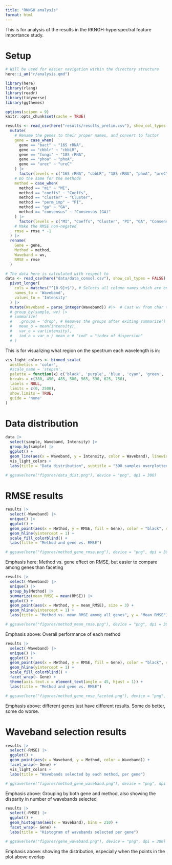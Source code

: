 ```yaml
---
title: "RKNGH analysis"
format: html
---
```


This is for analysis of the results in the RKNGH-hyperspectral feature importance study.

# Setup

```r
# Will be used for easier navigation within the directory structure
here::i_am("r/analysis.qmd")

library(here)
library(rlang)
library(readr)
library(tidyverse)
library(ggthemes)

options(scipen = 9)
knitr::opts_chunk$set(cache = TRUE)
```

```r
results <- read_csv(here("results/results_prelim.csv"), show_col_types = FALSE) |> 
  mutate(
    # Rename the genes to their proper names, and convert to factor
    gene = case_when(
      gene == "bact" ~ "16S rRNA",
      gene == "cbblr" ~ "cbbLR",
      gene == "fungi" ~ "18S rRNA",
      gene == "phoa" ~ "phoA",
      gene == "urec" ~ "ureC"
    ) |> 
      factor(levels = c("16S rRNA", "cbbLR", "18S rRNA", "phoA", "ureC")),
    # Do the same for the methods
    method = case_when(
      method == "mi" ~ "MI",
      method == "coeffs" ~ "Coeffs",
      method == "cluster" ~ "Cluster",
      method == "perm_imp" ~ "PI",
      method == "ga" ~ "GA",
      method == "consensus" ~ "Consensus (GA)"
    ) |> 
      factor(levels = c("MI", "Coeffs", "Cluster", "PI", "GA", "Consensus (GA)")),
    # Make the RMSE non-negated
    rmse = rmse * -1
  ) |> 
  rename(
    Gene = gene,
    Method = method,
    Waveband = wv,
    RMSE = rmse
  )
```

```r
# The data here is calculated with respect to 
data <- read_csv(here("data/data_consol.csv"), show_col_types = FALSE) |> 
  pivot_longer(
    cols = matches("^[0-9]+$"), # Selects all column names which are only integers
    names_to = 'Waveband',
    values_to = 'Intensity'
  ) |> 
  mutate(Waveband = parse_integer(Waveband)) #|>  # Cast wv from char to int
  # group_by(sample, wv) |>
  # summarize(
  #   .groups = 'drop', # Removes the groups after exiting summarize()
  #   mean_o = mean(intensity),
  #   var_o = var(intensity),
  #   iod_o = var_o / mean_o # "iod" = "index of dispersion"
  # )
```

This is for visualizing what region on the spectrum each wavelength is in:

```r
vis_light_colors <- binned_scale(
  aesthetics = 'color',
  #scale_name = 'stepsn',
  palette = function(x) c('black', 'purple', 'blue', 'cyan', 'green', 'yellow', 'orange', 'red', 'black'),
  breaks = c(380, 450, 485, 500, 565, 590, 625, 750),
  labels = NULL,
  limits = c(0, 2500),
  show.limits = TRUE,
  guide = 'none'
)
```

# Data distribution

```r
data |> 
  select(sample, Waveband, Intensity) |> 
  group_by(sample) |> 
  ggplot() +
  geom_line(aes(x = Waveband, y = Intensity, color = Waveband), linewidth = 0.25) +
  vis_light_colors +
  labs(title = "Data distribution", subtitle = "398 samples overplotted; visible light regions colorized")

# ggsave(here("figures/data_dist.png"), device = "png", dpi = 300)
```


# RMSE results

```r
results |> 
  select(-Waveband) |> 
  unique() |> 
  ggplot() +
  geom_point(aes(x = Method, y = RMSE, fill = Gene), color = "black", size = 3, shape = 21) +
  geom_hline(yintercept = 1) +
  scale_fill_colorblind() +
  labs(title = "Method and gene vs. RMSE")

# ggsave(here("figures/method_gene_rmse.png"), device = "png", dpi = 300)
```

Emphasis here: Method vs. gene effect on RMSE, but easier to compare among genes than faceting


```r
results |> 
  select(-Waveband) |> 
  unique() |> 
  group_by(Method) |> 
  summarize(mean_RMSE = mean(RMSE)) |> 
  ggplot() +
  geom_point(aes(x = Method, y = mean_RMSE), size = 3) +
  geom_hline(yintercept = 1) +
  labs(title = "Method vs. mean RMSE among all genes", y = "Mean RMSE")

# ggsave(here("figures/method_mean_rmse.png"), device = "png", dpi = 300)
```

Emphasis above: Overall performance of each method


```r
results |> 
  select(-Waveband) |> 
  unique() |> 
  ggplot() +
  geom_point(aes(x = Method, y = RMSE, fill = Gene), color = "black", size = 3, shape = 21) +
  geom_hline(yintercept = 1) +
  scale_fill_colorblind() +
  facet_wrap(~ Gene) +
  theme(axis.text.x = element_text(angle = 45, hjust = 1)) +
  labs(title = "Method and gene vs. RMSE")

# ggsave(here("figures/method_gene_rmse_faceted.png"), device = "png", dpi = 300)
```

Emphasis above: different genes just have different results. Some do better, some do worse.

# Waveband selection results

```r
results |> 
  select(-RMSE) |> 
  ggplot() +
  geom_point(aes(x = Waveband, y = Method, color = Waveband)) +
  facet_wrap(~ Gene) +
  vis_light_colors +
  labs(title = "Wavebands selected by each method, per gene")

# ggsave(here("figures/method_gene_waveband.png"), device = "png", dpi = 300)
```

Emphasis above: Grouping by both gene and method, also showing the disparity in number of wavebands selected

```r
results |> 
  select(-RMSE) |> 
  ggplot() +
  geom_histogram(aes(x = Waveband), bins = 210) +
  facet_wrap(~ Gene) +
  labs(title = "Histogram of wavebands selected per gene")

# ggsave(here("figures/gene_waveband.png"), device = "png", dpi = 300)
```

Emphasis above: showing the distribution, especially when the points in the plot above overlap






